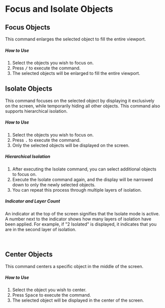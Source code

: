 
# Focus and Isolate Objects

## Focus Objects

This command enlarges the selected object to fill the entire viewport.

<Reference shortcut="/ (Slash)" command="Viewport: Focus" button="" />

##### How to Use

1. Select the objects you wish to focus on.
2. Press <kbd>/</kbd> to execute the command.
3. The selected objects will be enlarged to fill the entire viewport.

## Isolate Objects

This command focuses on the selected object by displaying it exclusively on the screen, while temporarily hiding all other objects. This command also supports hierarchical isolation.

<Reference shortcut=". (Period)" command="Isolate" button="" />

##### How to Use

1. Select the objects you wish to focus on.
2. Press <kbd>.</kbd> to execute the command.
3. Only the selected objects will be displayed on the screen.

##### Hierarchical Isolation

1. After executing the Isolate command, you can select additional objects to focus on.
2. Execute the Isolate command again, and the display will be narrowed down to only the newly selected objects.
3. You can repeat this process through multiple layers of isolation.

##### Indicator and Layer Count

An indicator at the top of the screen signifies that the Isolate mode is active. A number next to the indicator shows how many layers of isolation have been applied. For example, if "2 Isolated" is displayed, it indicates that you are in the second layer of isolation.

<br/>
<VideoPlayer fileName="isolate"/>

## Center Objects

This command centers a specific object in the middle of the screen.

<Reference shortcut="Space" command="Viewport: navigate to selection" button="" />

##### How to Use

1. Select the object you wish to center.
2. Press <kbd>Space</kbd> to execute the command.
3. The selected object will be displayed in the center of the screen.